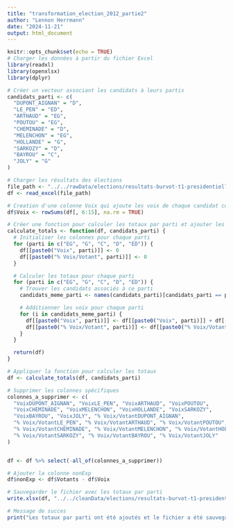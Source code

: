 ```yaml
---
title: "transformation_election_2012_partie2"
author: "Lennon Herrmann"
date: "2024-11-21"
output: html_document
---
```


```r
knitr::opts_chunk$set(echo = TRUE)
# Charger les données à partir du fichier Excel
library(readxl)
library(openxlsx)
library(dplyr)

# Créer un vecteur associant les candidats à leurs partis
candidats_parti <- c(
  "DUPONT_AIGNAN" = "D", 
  "LE_PEN" = "ED", 
  "ARTHAUD" = "EG", 
  "POUTOU" = "EG", 
  "CHEMINADE" = "D", 
  "MELENCHON" = "EG", 
  "HOLLANDE" = "G",
  "SARKOZY" = "D",
  "BAYROU" = "C",
  "JOLY" = "G"
)

# Charger les résultats des élections
file_path <- "../../rawData/elections/resultats-burvot-t1-presidentielle_2012_modifie.xlsx"
df <- read_excel(file_path)

# Creation d'une colonne Voix qui ajoute les voix de chaque candidat colonne E + .. colonne N
df$Voix <- rowSums(df[, 6:15], na.rm = TRUE)

# Créer une fonction pour calculer les totaux par parti et ajouter les colonnes dans df
calculate_totals <- function(df, candidats_parti) {
  # Initialiser les colonnes pour chaque parti
  for (parti in c("EG", "G", "C", "D", "ED")) {
    df[[paste0("Voix", parti)]] <- 0
    df[[paste0("% Voix/Votant", parti)]] <- 0
  }

  # Calculer les totaux pour chaque parti
  for (parti in c("EG", "G", "C", "D", "ED")) {
    # Trouver les candidats associés à ce parti
    candidats_meme_parti <- names(candidats_parti)[candidats_parti == parti]

    # Additionner les voix pour chaque parti
    for (i in candidats_meme_parti) {
      df[[paste0("Voix", parti)]] <- df[[paste0("Voix", parti)]] + df[[paste0("Voix", i)]]
      df[[paste0("% Voix/Votant", parti)]] <- df[[paste0("% Voix/Votant", parti)]] + df[[paste0("% Voix/Votant", i)]]
    }
  }

  return(df)
}

# Appliquer la fonction pour calculer les totaux
df <- calculate_totals(df, candidats_parti)

# Supprimer les colonnes spécifiques
colonnes_a_supprimer <- c(
  "VoixDUPONT_AIGNAN", "VoixLE_PEN", "VoixARTHAUD", "VoixPOUTOU", 
  "VoixCHEMINADE", "VoixMELENCHON", "VoixHOLLANDE", "VoixSARKOZY", 
  "VoixBAYROU", "VoixJOLY", "% Voix/VotantDUPONT_AIGNAN", 
  "% Voix/VotantLE_PEN", "% Voix/VotantARTHAUD", "% Voix/VotantPOUTOU", 
  "% Voix/VotantCHEMINADE", "% Voix/VotantMELENCHON", "% Voix/VotantHOLLANDE", 
  "% Voix/VotantSARKOZY", "% Voix/VotantBAYROU", "% Voix/VotantJOLY"
)


df <- df %>% select(-all_of(colonnes_a_supprimer))

# Ajouter la colonne nonExp
df$nonExp <- df$Votants - df$Voix

# Sauvegarder le fichier avec les totaux par parti
write.xlsx(df, "../../cleanData/elections/resultats-burvot-t1-presidentielle_2012.xlsx")

# Message de succes
print("Les totaux par parti ont été ajoutés et le fichier a été sauvegardé.")

```
